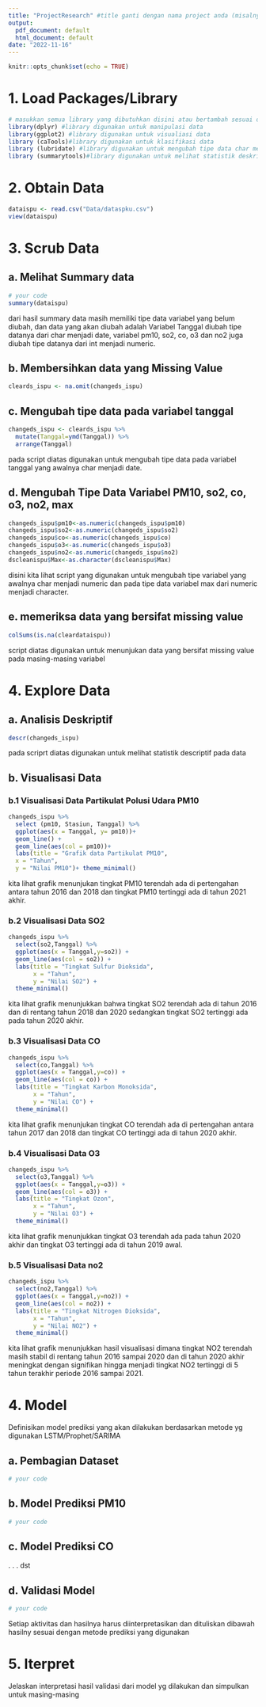 ---
title: "ProjectResearch" #title ganti dengan nama project anda (misalnya: ProjectLSTM)
output:
  pdf_document: default
  html_document: default
date: "2022-11-16"
---

```{r setup, include=FALSE}
knitr::opts_chunk$set(echo = TRUE)
```

# 1. Load Packages/Library
```{r}
# masukkan semua library yang dibutuhkan disini atau bertambah sesuai dengan kebutuhan, misalnya
library(dplyr) #library digunakan untuk manipulasi data
library(ggplot2) #library digunakan untuk visualiasi data
library (caTools)#library digunakan untuk klasifikasi data
library (lubridate) #library digunakan untuk mengubah tipe data char menjadi date
library (summarytools)#library digunakan untuk melihat statistik deskriptif pada data
```

# 2. Obtain Data
```{r}
dataispu <- read.csv("Data/dataspku.csv")
view(dataispu)
```

# 3. Scrub Data
## a. Melihat Summary data
```{r}
# your code
summary(dataispu)
```
dari hasil summary data masih memiliki tipe data variabel yang belum diubah, dan data yang akan diubah adalah Variabel Tanggal diubah tipe datanya dari char menjadi date, variabel pm10, so2, co, o3 dan no2 juga diubah tipe datanya dari int menjadi numeric.

## b. Membersihkan data yang Missing Value
```{r}
cleards_ispu <- na.omit(changeds_ispu)
```
## c. Mengubah tipe data pada variabel tanggal
```{r}
changeds_ispu <- cleards_ispu %>% 
  mutate(Tanggal=ymd(Tanggal)) %>% 
  arrange(Tanggal)
```
pada script diatas digunakan untuk mengubah tipe data pada variabel tanggal yang awalnya char menjadi date.

## d. Mengubah Tipe Data Variabel PM10, so2, co, o3, no2, max
```{r}
changeds_ispu$pm10<-as.numeric(changeds_ispu$pm10)
changeds_ispu$so2<-as.numeric(changeds_ispu$so2)
changeds_ispu$co<-as.numeric(changeds_ispu$co)
changeds_ispu$o3<-as.numeric(changeds_ispu$o3)
changeds_ispu$no2<-as.numeric(changeds_ispu$no2)
dscleanispu$Max<-as.character(dscleanispu$Max)
```
disini kita lihat script yang digunakan untuk mengubah tipe variabel yang awalnya char menjadi numeric dan pada tipe data variabel max dari numeric menjadi character.

## e. memeriksa data yang bersifat missing value
```{r}
colSums(is.na(cleardataispu))
```
script diatas digunakan untuk menunjukan data yang bersifat missing value pada masing-masing variabel

# 4. Explore Data
## a. Analisis Deskriptif
```{r}
descr(changeds_ispu)
```
pada scriprt diatas digunakan untuk melihat statistik descriptif pada data

## b. Visualisasi Data
### b.1 Visualisasi Data Partikulat Polusi Udara PM10
```{r}
changeds_ispu %>% 
  select (pm10, Stasiun, Tanggal) %>%
  ggplot(aes(x = Tanggal, y= pm10))+
  geom_line() + 
  geom_line(aes(col = pm10))+
  labs(title = "Grafik data Partikulat PM10",
  x = "Tahun",
  y = "Nilai PM10")+ theme_minimal()
```
kita lihat grafik menunjukan tingkat PM10 terendah ada di pertengahan antara tahun 2016 dan 2018 dan tingkat PM10 tertinggi ada di tahun 2021 akhir.

### b.2 Visualisasi Data SO2
```{r}
changeds_ispu %>% 
  select(so2,Tanggal) %>%
  ggplot(aes(x = Tanggal,y=so2)) +
  geom_line(aes(col = so2)) +
  labs(title = "Tingkat Sulfur Dioksida",
       x = "Tahun",
       y = "Nilai SO2") +
  theme_minimal()
```
kita lihat grafik menunjukkan bahwa tingkat SO2 terendah ada di tahun 2016 dan di rentang tahun 2018 dan 2020 sedangkan tingkat SO2 tertinggi ada pada tahun 2020 akhir.

### b.3 Visualisasi Data CO
```{r}
changeds_ispu %>% 
  select(co,Tanggal) %>%
  ggplot(aes(x = Tanggal,y=co)) +
  geom_line(aes(col = co)) +
  labs(title = "Tingkat Karbon Monoksida",
       x = "Tahun",
       y = "Nilai CO") +
  theme_minimal()
```
kita lihat grafik menunjukan tingkat CO terendah ada di pertengahan antara tahun 2017 dan 2018 dan tingkat CO tertinggi ada di tahun 2020 akhir. 

### b.4 Visualisasi Data O3
```{r}
changeds_ispu %>% 
  select(o3,Tanggal) %>%
  ggplot(aes(x = Tanggal,y=o3)) +
  geom_line(aes(col = o3)) +
  labs(title = "Tingkat Ozon",
       x = "Tahun",
       y = "Nilai O3") +
  theme_minimal()
```
kita lihat grafik menunjukkan tingkat O3 terendah ada pada tahun 2020 akhir dan tingkat O3 tertinggi ada di tahun 2019 awal.

### b.5 Visualisasi Data no2
```{r}
changeds_ispu %>%  
  select(no2,Tanggal) %>%
  ggplot(aes(x = Tanggal,y=no2)) +
  geom_line(aes(col = no2)) +
  labs(title = "Tingkat Nitrogen Dioksida",
       x = "Tahun",
       y = "Nilai NO2") +
  theme_minimal()
```
kita lihat grafik menunjukkan hasil visualisasi dimana tingkat NO2 terendah masih stabil di rentang tahun 2016 sampai 2020 dan di tahun 2020 akhir meningkat dengan signifikan hingga menjadi tingkat NO2 tertinggi di 5 tahun terakhir periode 2016 sampai 2021.


# 4. Model
Definisikan model prediksi yang akan dilakukan berdasarkan metode yg digunakan LSTM/Prophet/SARIMA

## a. Pembagian Dataset
```{r}
# your code
```

## b. Model Prediksi PM10
```{r}
# your code
```

## c. Model Prediksi CO
.
.
.
dst

## d. Validasi Model
```{r}
# your code
```


Setiap aktivitas dan hasilnya harus diinterpretasikan dan dituliskan dibawah hasilny sesuai dengan metode prediksi yang digunakan

# 5. Iterpret
Jelaskan interpretasi hasil validasi dari model yg dilakukan dan simpulkan untuk masing-masing